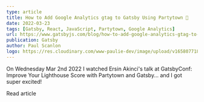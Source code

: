 ```yaml
---
type: article
title: How to Add Google Analytics gtag to Gatsby Using Partytown 🎉
date: 2022-03-23
tags: [Gatsby, React, JavaScript, Partytown, Google Analytics]
url: https://www.gatsbyjs.com/blog/how-to-add-google-analytics-gtag-to-gatsby-using-partytown
publication: Gatsby
author: Paul Scanlon
logo: https://res.cloudinary.com/www-paulie-dev/image/upload/v1658077182/paulie.dev/Logos/gatsby-logo_dgbkjm.png
---
```


On Wednesday Mar 2nd 2022 I watched Ersin Akinci's talk at GatsbyConf: Improve Your Lighthouse Score with Partytown and
Gatsby... and I got super excited!

<CtaExternal href='https://www.gatsbyjs.com/blog/how-to-add-google-analytics-gtag-to-gatsby-using-partytown'>
  Read article
</CtaExternal>
